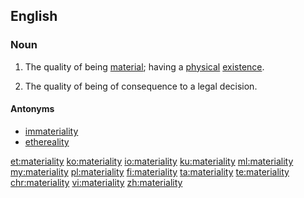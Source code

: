 ==English==

===Noun===
{{en-noun|materialities}}
# The quality of being [[material]]; having a [[physical]] [[existence]].
# {{context|legal|lang=en}} The quality of being of consequence to a legal decision.

====Antonyms====
* [[immateriality]]
* [[ethereality]]

[[et:materiality]]
[[ko:materiality]]
[[io:materiality]]
[[ku:materiality]]
[[ml:materiality]]
[[my:materiality]]
[[pl:materiality]]
[[fi:materiality]]
[[ta:materiality]]
[[te:materiality]]
[[chr:materiality]]
[[vi:materiality]]
[[zh:materiality]]